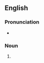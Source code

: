 ==English==

===Pronunciation===
* {{IPA|en|/ˈlɒɹəstiːn/}}

===Noun===
{{en-noun|?}}

# {{alt form|en|laurestine}}